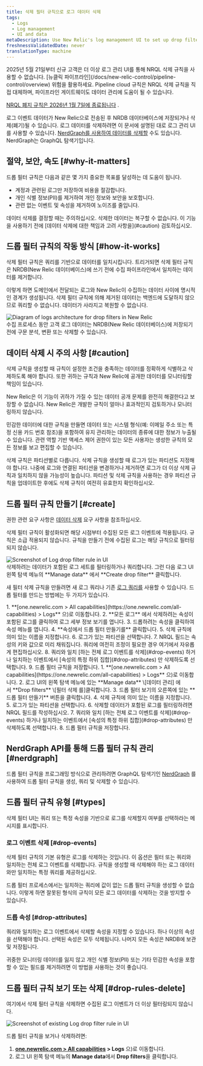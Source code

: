 ```yaml
---
title: 삭제 필터 규칙으로 로그 데이터 삭제
tags:
  - Logs
  - Log management
  - UI and data
metaDescription: Use New Relic's log management UI to set up drop filter rules for dropping specific types of log data.
freshnessValidatedDate: never
translationType: machine
---
```


<Callout variant="important">
  2025년 5월 21일부터 신규 고객은 더 이상 로그 관리 UI를 통해 NRQL 삭제 규칙을 사용할 수 없습니다. [뉴클릭 파이프라인](/docs/new-relic-control/pipeline-control/overview) 위험을 활용하세요. Pipeline cloud 규칙은 NRQL 삭제 규칙을 직접 대체하며, 파이프라인 게이트웨이도 데이터 관리에 도움이 될 수 있습니다.

  [NRQL 폐지 규칙은 2026년 1월 7일에 종료됩니다](/eol/2025/06/drop-rule-filter) .
</Callout>

로그 이벤트 데이터가 New Relic으로 전송된 후 NRDB 데이터베이스에 저장되거나 삭제(폐기)될 수 있습니다. 로그 데이터를 삭제하려면 이 문서에 설명된 대로 로그 관리 UI를 사용할 수 있습니다. [NerdGraph를 사용하여 데이터를 삭제할](/docs/accounts/accounts/data-management/drop-data-using-nerdgraph) 수도 있습니다. NerdGraph는 GraphQL 탐색기입니다.

## 절약, 보안, 속도 [#why-it-matters]

드롭 필터 규칙은 다음과 같은 몇 가지 중요한 목표를 달성하는 데 도움이 됩니다.

* 계정과 관련된 로그만 저장하여 비용을 절감합니다.
* 개인 식별 정보(PII)를 제거하여 개인 정보와 보안을 보호합니다.
* 관련 없는 이벤트 및 속성을 제거하여 노이즈를 줄입니다.

<Callout variant="caution">
  데이터 삭제를 결정할 때는 주의하십시오. 삭제한 데이터는 복구할 수 없습니다. 이 기능을 사용하기 전에 [데이터 삭제에 대한 책임과 고려 사항을](#caution) 검토하십시오.
</Callout>

## 드롭 필터 규칙의 작동 방식 [#how-it-works]

삭제 필터 규칙은 쿼리를 기반으로 데이터를 일치시킵니다. 트리거되면 삭제 필터 규칙은 NRDB(New Relic 데이터베이스)에 쓰기 전에 수집 파이프라인에서 일치하는 데이터를 제거합니다.

이렇게 하면 도메인에서 전달되는 로그와 New Relic이 수집하는 데이터 사이에 명시적인 경계가 생성됩니다. 삭제 필터 규칙에 의해 제거된 데이터는 백엔드에 도달하지 않으므로 쿼리할 수 없습니다. 데이터가 사라지고 복원할 수 없습니다.

<img title="Logs architecture for drop filters in New Relic" alt="Diagram of logs architecture for drop filters in New Relic" src="/images/logs_diagram_ingest-pipeline.webp" />

<figcaption>
  수집 프로세스 동안 고객 로그 데이터는 NRDB(New Relic 데이터베이스)에 저장되기 전에 구문 분석, 변환 또는 삭제할 수 있습니다.
</figcaption>

## 데이터 삭제 시 주의 사항 [#caution]

삭제 규칙을 생성할 때 규칙이 설정한 조건을 충족하는 데이터를 정확하게 식별하고 삭제하도록 해야 합니다. 또한 귀하는 규칙과 New Relic에 공개한 데이터를 모니터링할 책임이 있습니다.

New Relic은 이 기능이 귀하가 가질 수 있는 데이터 공개 문제를 완전히 해결한다고 보장할 수 없습니다. New Relic은 개발한 규칙이 얼마나 효과적인지 검토하거나 모니터링하지 않습니다.

민감한 데이터에 대한 규칙을 만들면 데이터 또는 시스템 형식(예: 이메일 주소 또는 특정 신용 카드 번호 참조)을 포함하여 유지 관리하는 데이터의 종류에 대한 정보가 누출될 수 있습니다. 관련 역할 기반 액세스 제어 권한이 있는 모든 사용자는 생성한 규칙의 모든 정보를 보고 편집할 수 있습니다.

<Callout variant="caution">
  삭제 규칙은 파티션별로 다릅니다. 삭제 규칙을 생성할 때 로그가 있는 파티션도 지정해야 합니다. 나중에 로그와 연결된 파티션을 변경하거나 제거하면 로그가 더 이상 삭제 규칙과 일치하지 않을 가능성이 높습니다. 파티션 및 삭제 규칙을 사용하는 경우 파티션 규칙을 업데이트한 후에도 삭제 규칙이 여전히 유효한지 확인하십시오.
</Callout>

## 드롭 필터 규칙 만들기 [#create]

권한 관련 요구 사항은 [데이터 삭제](/docs/data-apis/manage-data/drop-data-using-nerdgraph#requirements) 요구 사항을 참조하십시오.

삭제 필터 규칙이 활성화되면 해당 시점부터 수집된 모든 로그 이벤트에 적용됩니다. 규칙은 소급 적용되지 않습니다. 규칙을 만들기 전에 수집된 로그는 해당 규칙으로 필터링되지 않습니다.

<img title="Log drop filter rule" alt="Screenshot of Log drop filter rule in UI" src="/images/logs_screenshot-full_drop-filter-selection-2.webp" />

<figcaption>
  삭제하려는 데이터가 포함된 로그 세트를 필터링하거나 쿼리합니다. 그런 다음 로그 UI 왼쪽 탐색 메뉴의 <DNT>**Manage data**</DNT> 에서 <DNT>**Create drop filter**</DNT> 클릭합니다.
</figcaption>

새 필터 삭제 규칙을 만들려면 새 로그 쿼리나 기존 [로그 쿼리를](/docs/logs/new-relic-logs/ui-data/query-syntax-logs) 사용할 수 있습니다. 드롭 필터를 만드는 방법에는 두 가지가 있습니다.

<CollapserGroup>
  <Collapser id="from-attribute" title="속성에서">
    1. <DNT>**[one.newrelic.com &gt; All capabilities](https://one.newrelic.com/all-capabilities) &gt; Logs**</DNT> 으)로 이동합니다.
    2. **모든 로그** 에서 삭제하려는 속성이 포함된 로그를 클릭하여 로그 세부 정보 보기를 엽니다.
    3. 드롭하려는 속성을 클릭하여 속성 메뉴를 엽니다.
    4. **속성에서 드롭 필터 만들기를** 클릭합니다.
    5. 삭제 규칙에 의미 있는 이름을 지정합니다.
    6. 로그가 있는 파티션을 선택합니다.
    7. NRQL 필드는 속성의 키와 값으로 미리 채워집니다. 쿼리에 여전히 조정이 필요한 경우 여기에서 자유롭게 편집하십시오.
    8. 쿼리와 일치 [하는 전체 로그 이벤트를 삭제](#drop-events) 하거나 일치하는 이벤트에서 [속성의 특정 하위 집합](#drop-attributes) 만 삭제하도록 선택합니다.
    9. 드롭 필터 규칙을 저장합니다.
  </Collapser>

  <Collapser id="from-scratch" title="기스로부터">
    1. <DNT>**[one.newrelic.com &gt; All capabilities](https://one.newrelic.com/all-capabilities) &gt; Logs**</DNT> 으)로 이동합니다.
    2. 로그 UI의 왼쪽 탐색 메뉴에 있는 **Manage data** \[데이터 관리] 에서 **Drop filters** \[필터 삭제 를]클릭합니다.
    3. 드롭 필터 보기의 오른쪽에 있는 **드롭 필터 만들기** 버튼을 클릭합니다.
    4. 삭제 규칙에 의미 있는 이름을 지정합니다.
    5. 로그가 있는 파티션을 선택합니다.
    6. 삭제할 데이터가 포함된 로그를 필터링하려면 NRQL 필드를 작성하십시오.
    7. 쿼리와 일치 [하는 전체 로그 이벤트를 삭제](#drop-events) 하거나 일치하는 이벤트에서 [속성의 특정 하위 집합](#drop-attributes) 만 삭제하도록 선택합니다.
    8. 드롭 필터 규칙을 저장합니다.
  </Collapser>
</CollapserGroup>

## NerdGraph API를 통해 드롭 필터 규칙 관리 [#nerdgraph]

드롭 필터 규칙을 프로그래밍 방식으로 관리하려면 GraphQL 탐색기인 [NerdGraph](/docs/accounts/accounts/data-management/drop-data-using-nerdgraph) 를 사용하여 드롭 필터 규칙을 생성, 쿼리 및 삭제할 수 있습니다.

## 드롭 필터 규칙 유형 [#types]

삭제 필터 UI는 쿼리 또는 특정 속성을 기반으로 로그를 삭제할지 여부를 선택하라는 메시지를 표시합니다.

### 로그 이벤트 삭제 [#drop-events]

삭제 필터 규칙의 기본 유형은 로그를 삭제하는 것입니다. 이 옵션은 필터 또는 쿼리와 일치하는 전체 로그 이벤트를 삭제합니다. 규칙을 생성할 때 삭제해야 하는 로그 데이터와만 일치하는 특정 쿼리를 제공하십시오.

드롭 필터 프로세스에서는 일치하는 쿼리에 값이 없는 드롭 필터 규칙을 생성할 수 없습니다. 이렇게 하면 잘못된 형식의 규칙이 모든 로그 데이터를 삭제하는 것을 방지할 수 있습니다.

### 드롭 속성 [#drop-attributes]

쿼리와 일치하는 로그 이벤트에서 삭제할 속성을 지정할 수 있습니다. 하나 이상의 속성을 선택해야 합니다. 선택된 속성은 모두 삭제됩니다. 나머지 모든 속성은 NRDB에 보관 및 저장됩니다.

<Callout variant="tip">
  귀중한 모니터링 데이터를 잃지 않고 개인 식별 정보(PII) 또는 기타 민감한 속성을 포함할 수 있는 필드를 제거하려면 이 방법을 사용하는 것이 좋습니다.
</Callout>

## 드롭 필터 규칙 보기 또는 삭제 [#drop-rules-delete]

여기에서 삭제 필터 규칙을 삭제하면 수집된 로그 이벤트가 더 이상 필터링되지 않습니다.

<img title="Log drop filter rule" alt="Screenshot of existing Log drop filter rule in UI" src="/images/logs_screenshot-full_drop-filter-view2.webp" />

드롭 필터 규칙을 보거나 삭제하려면:

1. <DNT>**[one.newrelic.com &gt; All capabilities](https://one.newrelic.com/all-capabilities) &gt; Logs**</DNT> 으)로 이동합니다.
2. 로그 UI 왼쪽 탐색 메뉴의 <DNT>**Manage data**</DNT>에서 <DNT>**Drop filters**</DNT>을 클릭합니다.